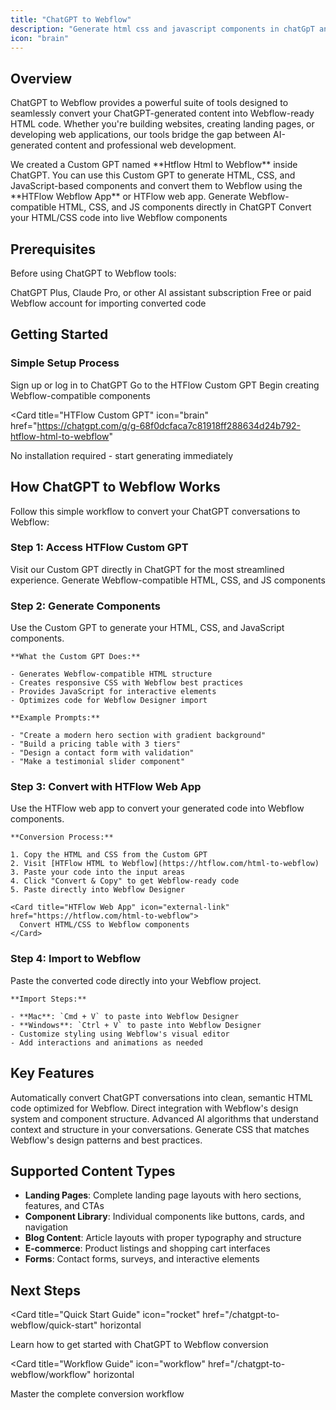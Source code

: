 ```yaml
---
title: "ChatGPT to Webflow"
description: "Generate html css and javascript components in chatGpT and convert with htflow.com"
icon: "brain"
---
```


## Overview

ChatGPT to Webflow provides a powerful suite of tools designed to seamlessly convert your ChatGPT-generated content into Webflow-ready HTML code. Whether you're building websites, creating landing pages, or developing web applications, our tools bridge the gap between AI-generated content and professional web development.

<Info>
  We created a Custom GPT named **Htflow Html to Webflow** inside ChatGPT. You
  can use this Custom GPT to generate HTML, CSS, and JavaScript-based components
  and convert them to Webflow using the **HTFlow Webflow App** or HTFlow web
  app.
</Info>

<CardGroup cols={2}>
  <Card
    title="HTFlow Custom GPT"
    icon="brain"
    href="https://chatgpt.com/g/g-68f0dcfaca7c81918ff288634d24b792-htflow-html-to-webflow"
  >
    Generate Webflow-compatible HTML, CSS, and JS components directly in ChatGPT
  </Card>
  <Card
    title="HTFlow Web App"
    icon="webflow"
    href="https://htflow.com/html-to-webflow"
  >
    Convert your HTML/CSS code into live Webflow components
  </Card>
</CardGroup>

## Prerequisites

Before using ChatGPT to Webflow tools:

<CardGroup cols={2}>
  <Card title="AI Assistant Access" icon="brain">
    ChatGPT Plus, Claude Pro, or other AI assistant subscription
  </Card>
  <Card title="Webflow Account" icon="webflow">
    Free or paid Webflow account for importing converted code
  </Card>
</CardGroup>

## Getting Started

### Simple Setup Process

<Steps>
  <Step title="Access ChatGPT">Sign up or log in to ChatGPT</Step>
  <Step title="Visit Custom GPT">Go to the HTFlow Custom GPT</Step>
  <Step title="Start Generating">
    Begin creating Webflow-compatible components
  </Step>
</Steps>

<Card
  title="HTFlow Custom GPT"
  icon="brain"
  href="https://chatgpt.com/g/g-68f0dcfaca7c81918ff288634d24b792-htflow-html-to-webflow"
>
  No installation required - start generating immediately
</Card>

## How ChatGPT to Webflow Works

Follow this simple workflow to convert your ChatGPT conversations to Webflow:

### Step 1: Access HTFlow Custom GPT

<Card title="1. Access HTFlow Custom GPT" icon="brain">
  Visit our Custom GPT directly in ChatGPT for the most streamlined experience.
  <Card
    title="HTFlow Custom GPT"
    icon="external-link"
    href="https://chatgpt.com/g/g-68f0dcfaca7c81918ff288634d24b792-htflow-html-to-webflow"
  >
    Generate Webflow-compatible HTML, CSS, and JS components
  </Card>
</Card>

### Step 2: Generate Components

<Card title="2. Generate Components" icon="code">
    Use the Custom GPT to generate your HTML, CSS, and JavaScript components.

    **What the Custom GPT Does:**

    - Generates Webflow-compatible HTML structure
    - Creates responsive CSS with Webflow best practices
    - Provides JavaScript for interactive elements
    - Optimizes code for Webflow Designer import

    **Example Prompts:**

    - "Create a modern hero section with gradient background"
    - "Build a pricing table with 3 tiers"
    - "Design a contact form with validation"
    - "Make a testimonial slider component"

</Card>

### Step 3: Convert with HTFlow Web App

<Card title="3. Convert with HTFlow Web App" icon="webflow">
    Use the HTFlow web app to convert your generated code into Webflow components.

    **Conversion Process:**

    1. Copy the HTML and CSS from the Custom GPT
    2. Visit [HTFlow HTML to Webflow](https://htflow.com/html-to-webflow)
    3. Paste your code into the input areas
    4. Click "Convert & Copy" to get Webflow-ready code
    5. Paste directly into Webflow Designer

    <Card title="HTFlow Web App" icon="external-link" href="https://htflow.com/html-to-webflow">
      Convert HTML/CSS to Webflow components
    </Card>

</Card>

### Step 4: Import to Webflow

<Card title="4. Import to Webflow" icon="upload">
    Paste the converted code directly into your Webflow project.

    **Import Steps:**

    - **Mac**: `Cmd + V` to paste into Webflow Designer
    - **Windows**: `Ctrl + V` to paste into Webflow Designer
    - Customize styling using Webflow's visual editor
    - Add interactions and animations as needed

</Card>

## Key Features

<CardGroup cols={2}>
  <Card title="Intelligent HTML Conversion" icon="code">
    Automatically convert ChatGPT conversations into clean, semantic HTML code
    optimized for Webflow.
  </Card>
  <Card title="Webflow Integration" icon="link">
    Direct integration with Webflow's design system and component structure.
  </Card>
  <Card title="AI-Powered Parsing" icon="brain">
    Advanced AI algorithms that understand context and structure in your
    conversations.
  </Card>
  <Card title="Custom Styling" icon="palette">
    Generate CSS that matches Webflow's design patterns and best practices.
  </Card>
</CardGroup>

## Supported Content Types

- **Landing Pages**: Complete landing page layouts with hero sections, features, and CTAs
- **Component Library**: Individual components like buttons, cards, and navigation
- **Blog Content**: Article layouts with proper typography and structure
- **E-commerce**: Product listings and shopping cart interfaces
- **Forms**: Contact forms, surveys, and interactive elements

## Next Steps

<Card
  title="Quick Start Guide"
  icon="rocket"
  href="/chatgpt-to-webflow/quick-start"
  horizontal
>
  Learn how to get started with ChatGPT to Webflow conversion
</Card>

<Card
  title="Workflow Guide"
  icon="workflow"
  href="/chatgpt-to-webflow/workflow"
  horizontal
>
  Master the complete conversion workflow
</Card>
